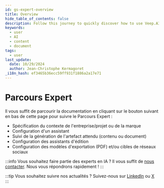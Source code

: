 ```yaml
---
id: gs-expert-overview
title: Overview
hide_table_of_contents: false
description: Follow this journey to quickly discover how to use Veep.AI
keywords:
  - user
  - AI
  - content
  - document
tags:
  - user
last_update:
  date: 10/29/2024
  author: Jean-Christophe Kermagoret
_i18n_hash: ef3465b36ecc59ff931f1886a2a17e71
---
```

# Parcours Expert

Il vous suffit de parcourir la documentation en cliquant sur le bouton suivant en bas de cette page pour suivre le Parcours Expert :

* Spécification du contexte de l'entreprise/projet ou de la marque
* Configuration d'un assistant
* Suivi de la génération de l'artefact attendu (contenu ou document)
* Configuration des assistants d'édition
* Configuration des modèles d'exportation (PDF) et/ou cibles de réseaux sociaux

:::info
Vous souhaitez faire partie des experts en IA ? Il vous suffit de <a href="contact\@veep.ai">nous contacter</a>. Nous vous répondrons rapidement !
:::

:::tip
Vous souhaitez suivre nos actualités ? Suivez-nous sur [LinkedIn](https://www.linkedin.com/company/veepdotai/) ou [X](https://twitter.com/veepdotai)
:::
